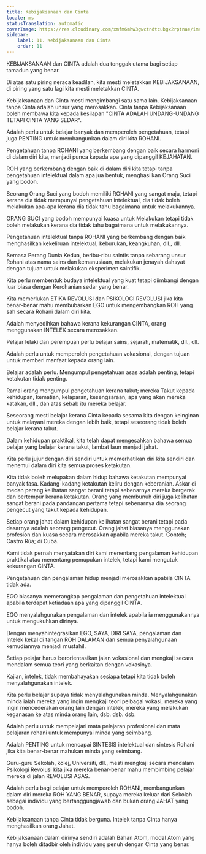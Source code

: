 ```yaml
---
title: Kebijaksanaan dan Cinta
locale: ms
statusTranslation: automatic
coverImage: https://res.cloudinary.com/xmfm6mhw3gwctndtcubgx2rptnae/image/upload/v1740337243/small_cover_educacion_fundamental_a051170f1c.webp
sidebar:
    label: 11. Kebijaksanaan dan Cinta
    order: 11
---
```

KEBIJAKSANAAN dan CINTA adalah dua tonggak utama bagi setiap tamadun yang benar.

Di atas satu piring neraca keadilan, kita mesti meletakkan KEBIJAKSANAAN, di piring yang satu lagi kita mesti meletakkan CINTA.

Kebijaksanaan dan Cinta mesti mengimbangi satu sama lain. Kebijaksanaan tanpa Cinta adalah unsur yang merosakkan. Cinta tanpa Kebijaksanaan boleh membawa kita kepada kesilapan "CINTA ADALAH UNDANG-UNDANG TETAPI CINTA YANG SEDAR".

Adalah perlu untuk belajar banyak dan memperoleh pengetahuan, tetapi juga PENTING untuk membangunkan dalam diri kita ROHANI.

Pengetahuan tanpa ROHANI yang berkembang dengan baik secara harmoni di dalam diri kita, menjadi punca kepada apa yang dipanggil KEJAHATAN.

ROH yang berkembang dengan baik di dalam diri kita tetapi tanpa pengetahuan intelektual dalam apa jua bentuk, menghasilkan Orang Suci yang bodoh.

Seorang Orang Suci yang bodoh memiliki ROHANI yang sangat maju, tetapi kerana dia tidak mempunyai pengetahuan intelektual, dia tidak boleh melakukan apa-apa kerana dia tidak tahu bagaimana untuk melakukannya.

ORANG SUCI yang bodoh mempunyai kuasa untuk Melakukan tetapi tidak boleh melakukan kerana dia tidak tahu bagaimana untuk melakukannya.

Pengetahuan intelektual tanpa ROHANI yang berkembang dengan baik menghasilkan kekeliruan intelektual, keburukan, keangkuhan, dll., dll.

Semasa Perang Dunia Kedua, beribu-ribu saintis tanpa sebarang unsur Rohani atas nama sains dan kemanusiaan, melakukan jenayah dahsyat dengan tujuan untuk melakukan eksperimen saintifik.

Kita perlu membentuk budaya intelektual yang kuat tetapi diimbangi dengan luar biasa dengan Kerohanian sedar yang benar.

Kita memerlukan ETIKA REVOLUSI dan PSIKOLOGI REVOLUSI jika kita benar-benar mahu membubarkan EGO untuk mengembangkan ROH yang sah secara Rohani dalam diri kita.

Adalah menyedihkan bahawa kerana kekurangan CINTA, orang menggunakan INTELEK secara merosakkan.

Pelajar lelaki dan perempuan perlu belajar sains, sejarah, matematik, dll., dll.

Adalah perlu untuk memperoleh pengetahuan vokasional, dengan tujuan untuk memberi manfaat kepada orang lain.

Belajar adalah perlu. Mengumpul pengetahuan asas adalah penting, tetapi ketakutan tidak penting.

Ramai orang mengumpul pengetahuan kerana takut; mereka Takut kepada kehidupan, kematian, kelaparan, kesengsaraan, apa yang akan mereka katakan, dll., dan atas sebab itu mereka belajar.

Seseorang mesti belajar kerana Cinta kepada sesama kita dengan keinginan untuk melayani mereka dengan lebih baik, tetapi seseorang tidak boleh belajar kerana takut.

Dalam kehidupan praktikal, kita telah dapat mengesahkan bahawa semua pelajar yang belajar kerana takut, lambat laun menjadi jahat.

Kita perlu jujur ​​dengan diri sendiri untuk memerhatikan diri kita sendiri dan menemui dalam diri kita semua proses ketakutan.

Kita tidak boleh melupakan dalam hidup bahawa ketakutan mempunyai banyak fasa. Kadang-kadang ketakutan keliru dengan keberanian. Askar di medan perang kelihatan sangat berani tetapi sebenarnya mereka bergerak dan bertempur kerana ketakutan. Orang yang membunuh diri juga kelihatan sangat berani pada pandangan pertama tetapi sebenarnya dia seorang pengecut yang takut kepada kehidupan.

Setiap orang jahat dalam kehidupan kelihatan sangat berani tetapi pada dasarnya adalah seorang pengecut. Orang jahat biasanya menggunakan profesion dan kuasa secara merosakkan apabila mereka takut. Contoh; Castro Rúa; di Cuba.

Kami tidak pernah menyatakan diri kami menentang pengalaman kehidupan praktikal atau menentang pemupukan intelek, tetapi kami mengutuk kekurangan CINTA.

Pengetahuan dan pengalaman hidup menjadi merosakkan apabila CINTA tidak ada.

EGO biasanya memerangkap pengalaman dan pengetahuan intelektual apabila terdapat ketiadaan apa yang dipanggil CINTA.

EGO menyalahgunakan pengalaman dan intelek apabila ia menggunakannya untuk mengukuhkan dirinya.

Dengan menyahintegrasikan EGO, SAYA, DIRI SAYA, pengalaman dan Intelek kekal di tangan ROH DALAMAN dan semua penyalahgunaan kemudiannya menjadi mustahil.

Setiap pelajar harus berorientasikan jalan vokasional dan mengkaji secara mendalam semua teori yang berkaitan dengan vokasinya.

Kajian, intelek, tidak membahayakan sesiapa tetapi kita tidak boleh menyalahgunakan intelek.

Kita perlu belajar supaya tidak menyalahgunakan minda. Menyalahgunakan minda ialah mereka yang ingin mengkaji teori pelbagai vokasi, mereka yang ingin mencederakan orang lain dengan intelek, mereka yang melakukan keganasan ke atas minda orang lain, dsb. dsb. dsb.

Adalah perlu untuk mempelajari mata pelajaran profesional dan mata pelajaran rohani untuk mempunyai minda yang seimbang.

Adalah PENTING untuk mencapai SINTESIS intelektual dan sintesis Rohani jika kita benar-benar mahukan minda yang seimbang.

Guru-guru Sekolah, kolej, Universiti, dll., mesti mengkaji secara mendalam Psikologi Revolusi kita jika mereka benar-benar mahu membimbing pelajar mereka di jalan REVOLUSI ASAS.

Adalah perlu bagi pelajar untuk memperoleh ROHANI, membangunkan dalam diri mereka ROH YANG BENAR, supaya mereka keluar dari Sekolah sebagai individu yang bertanggungjawab dan bukan orang JAHAT yang bodoh.

Kebijaksanaan tanpa Cinta tidak berguna. Intelek tanpa Cinta hanya menghasilkan orang Jahat.

Kebijaksanaan dalam dirinya sendiri adalah Bahan Atom, modal Atom yang hanya boleh ditadbir oleh individu yang penuh dengan Cinta yang benar.

